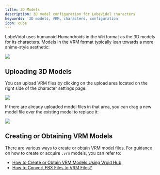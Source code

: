 ```yaml
---
title: 3D Models
description: 3D model configuration for LobeVidol characters
keywords: '3D models, VRM, characters, configuration'
icon: cube
---
```


LobeVidol uses humanoid Humandroids in the `VRM` format as the 3D models for its characters. Models in the VRM format typically lean towards a more anime-style aesthetic:

<Frame>
  <img src="https://oss.vidol.chat/assets/fb45861785566b49970837dd4bd5a0f3.webp" />
</Frame>

## Uploading 3D Models

You can upload VRM files by clicking on the upload area located on the right side of the character settings page:

<Frame>
  <img src="https://oss.vidol.chat/assets/dcce29777865df9bb45590e3d507cb18.webp" />
</Frame>

If there are already uploaded model files in that area, you can drag a new model file over the existing model to replace it:

<Frame>
  <img src="https://oss.vidol.chat/assets/4c5667f3b3c0c0757dd7d972fedb98da.webp" />
</Frame>

## Creating or Obtaining VRM Models

There are various ways to create or obtain VRM model files. For guidance on how to create or acquire `.vrm` models, you can refer to:

- [How to Create or Obtain VRM Models Using Vroid Hub](/guides/create-vrm-with-vroid-hub)
- [How to Convert FBX Files to VRM Files?](/guides/convert-fbx-to-vrm)

